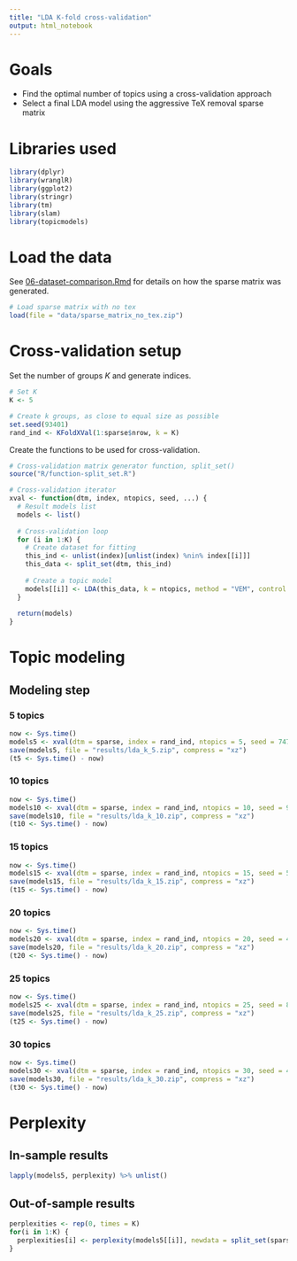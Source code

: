 ```yaml
---
title: "LDA K-fold cross-validation"
output: html_notebook
---
```


# Goals

  * Find the optimal number of topics using a cross-validation approach
  * Select a final LDA model using the aggressive TeX removal sparse matrix

# Libraries used

```r
library(dplyr)
library(wranglR)
library(ggplot2)
library(stringr)
library(tm)
library(slam)
library(topicmodels)
```

# Load the data

See [06-dataset-comparison.Rmd](https://github.com/phively/uchicago-thesis/blob/master/06-dataset-comparison.Rmd) for details on how the sparse matrix was generated.

```r
# Load sparse matrix with no tex
load(file = "data/sparse_matrix_no_tex.zip")
```

# Cross-validation setup

Set the number of groups $K$ and generate indices.

```r
# Set K
K <- 5

# Create k groups, as close to equal size as possible
set.seed(93401)
rand_ind <- KFoldXVal(1:sparse$nrow, k = K)
```

Create the functions to be used for cross-validation.

```r
# Cross-validation matrix generator function, split_set()
source("R/function-split_set.R")

# Cross-validation iterator
xval <- function(dtm, index, ntopics, seed, ...) {
  # Result models list
  models <- list()
  
  # Cross-validation loop
  for (i in 1:K) {
    # Create dataset for fitting
    this_ind <- unlist(index)[unlist(index) %nin% index[[i]]]
    this_data <- split_set(dtm, this_ind)
    
    # Create a topic model
    models[[i]] <- LDA(this_data, k = ntopics, method = "VEM", control = list(seed = seed, ...))
  }
  
  return(models)
}
```

# Topic modeling

## Modeling step

### 5 topics

```r
now <- Sys.time()
models5 <- xval(dtm = sparse, index = rand_ind, ntopics = 5, seed = 74749, keep = 1, verbose = 1)
save(models5, file = "results/lda_k_5.zip", compress = "xz")
(t5 <- Sys.time() - now)
```

### 10 topics

```r
now <- Sys.time()
models10 <- xval(dtm = sparse, index = rand_ind, ntopics = 10, seed = 90672, keep = 1, verbose = 1)
save(models10, file = "results/lda_k_10.zip", compress = "xz")
(t10 <- Sys.time() - now)
```

### 15 topics

```r
now <- Sys.time()
models15 <- xval(dtm = sparse, index = rand_ind, ntopics = 15, seed = 53177, keep = 1, verbose = 1)
save(models15, file = "results/lda_k_15.zip", compress = "xz")
(t15 <- Sys.time() - now)
```

### 20 topics

```r
now <- Sys.time()
models20 <- xval(dtm = sparse, index = rand_ind, ntopics = 20, seed = 45281, keep = 1, verbose = 1)
save(models20, file = "results/lda_k_20.zip", compress = "xz")
(t20 <- Sys.time() - now)
```

### 25 topics

```r
now <- Sys.time()
models25 <- xval(dtm = sparse, index = rand_ind, ntopics = 25, seed = 86244, keep = 1, verbose = 1)
save(models25, file = "results/lda_k_25.zip", compress = "xz")
(t25 <- Sys.time() - now)
```

### 30 topics

```r
now <- Sys.time()
models30 <- xval(dtm = sparse, index = rand_ind, ntopics = 30, seed = 41531, keep = 1, verbose = 1)
save(models30, file = "results/lda_k_30.zip", compress = "xz")
(t30 <- Sys.time() - now)
```

# Perplexity

## In-sample results

```r
lapply(models5, perplexity) %>% unlist()
```

## Out-of-sample results

```r
perplexities <- rep(0, times = K)
for(i in 1:K) {
  perplexities[i] <- perplexity(models5[[i]], newdata = split_set(sparse, rand_ind[[i]]))
}
```